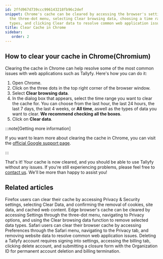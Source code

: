 ```yaml
---
id: 2ffd967d739ccc996143218fb96c2def
snippet: Chrome's cache can be cleared by accessing the browser's settings through
  the three-dot menu, selecting Clear browsing data, choosing a time range and data
  types, and clicking Clear data to resolve common web application issues.
title: Clear Cache in Chrome
sidebar:
   order: 2
---
```


## How to clear your cache in Chrome(Chromium)

Clearing the cache in Chrome can help resolve some of the most common issues with web applications such as Tallyfy. Here's how you can do it:

1. Open Chrome.
2. Click on the three dots in the top right corner of the browser window.
3. Select **Clear browsing data**.
4. In the dialog box that appears, select the time range you want to clear the cache for. You can choose from the last hour, the last 24 hours, the last 7 days, the last 4 weeks, or **All time**, aswell as the types of data you want to clear. **We recommend checking all the boxes**.
5. Click on **Clear data**.

:::note[Getting more information]

If you want to learn more about clearing the cache in Chrome, you can visit the [official Google support page](https://support.google.com/accounts/answer/32050?co=GENIE.Platform%3DDesktop).

:::

That's it! Your cache is now cleared, and you should be able to use Tallyfy without any issues. If you're still experiencing problems, please feel free to [contact us](https://tallyfy.com/contact-us/). We'll be more than happy to assist you!


## Related articles
<CardGrid>
<LinkTitleCard header="<b>Troubleshooting > Clear Cache in Firefox</b>" href="/products/pro/miscellaneous/troubleshooting/clear-cache-firefox/" > Firefox users can clear their cache by accessing Privacy & Security settings, selecting Clear Data, and confirming the removal of cookies, site data, and cached web content. </LinkTitleCard>
<LinkTitleCard header="<b>Troubleshooting > Clear Cache in Edge</b>" href="/products/pro/miscellaneous/troubleshooting/clear-cache-edge/" > Edge browser's cache can be cleared by accessing Settings through the three-dot menu, navigating to Privacy options, and using the Clear browsing data function to remove selected data types. </LinkTitleCard>
<LinkTitleCard header="<b>Troubleshooting > Clear Cache in Safari</b>" href="/products/pro/miscellaneous/troubleshooting/clear-cache-safari/" > Safari users can clear their browser cache by accessing Preferences through the Safari menu, navigating to the Privacy tab, and removing website data to resolve common web application issues. </LinkTitleCard>
<LinkTitleCard header="<b>Personal Settings > Cancel and delete your Tallyfy account</b>" href="/products/pro/settings/personal-settings/how-can-i-cancel-and-delete-my-tallyfy-account/" > Deleting a Tallyfy account requires signing into settings, accessing the billing tab, clicking delete account, and submitting a closure form with the Organization ID for permanent account deletion and billing termination. </LinkTitleCard>
</CardGrid>